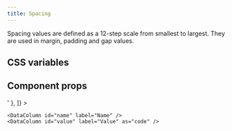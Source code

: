 ```yaml
---
title: Spacing
---
```


Spacing values are defined as a 12-step scale from smallest to largest.
They are used in margin, padding and gap values.

<Example>
  <SpacingExample />
</Example>

## CSS variables

<Example>
  <DataTable
    data={[
      { name: '--spacing-1', value: '4px' },
      { name: '--spacing-2', value: '8px' },
      { name: '--spacing-3', value: '12px' },
      { name: '--spacing-4', value: '14px' },
      { name: '--spacing-5', value: '16px' },
      { name: '--spacing-6', value: '24px' },
      { name: '--spacing-7', value: '32px' },
      { name: '--spacing-8', value: '40px' },
      { name: '--spacing-9', value: '48px' },
      { name: '--spacing-10', value: '64px' },
      { name: '--spacing-11', value: '96px' },
      { name: '--spacing-12', value: '128px' },
    ]}
  >
    <DataColumn id="name" label="Name" />
    <DataColumn id="value" label="Value" />
  </DataTable>
</Example>

## Component props

<Example>
  <DataTable
    data={[
      { name: 'margin, padding, gap', value: 'Responsive<"1" | "2" | "3" | "4" | "5" | "6" | "7" | "8" | "9" | "10" | "11" | "12">' },
    ]}
  >

    <DataColumn id="name" label="Name" />
    <DataColumn id="value" label="Value" as="code" />

  </DataTable>
</Example>
